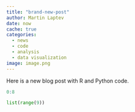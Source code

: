 ```yaml
---
title: "brand-new-post"
author: Martin Laptev
date: now
cache: true
categories:
  - news
  - code
  - analysis
  - data visualization
image: image.png
---
```


Here is a new blog post with R and Python code.

```r
0:8
```

```python
list(range(9))
```
